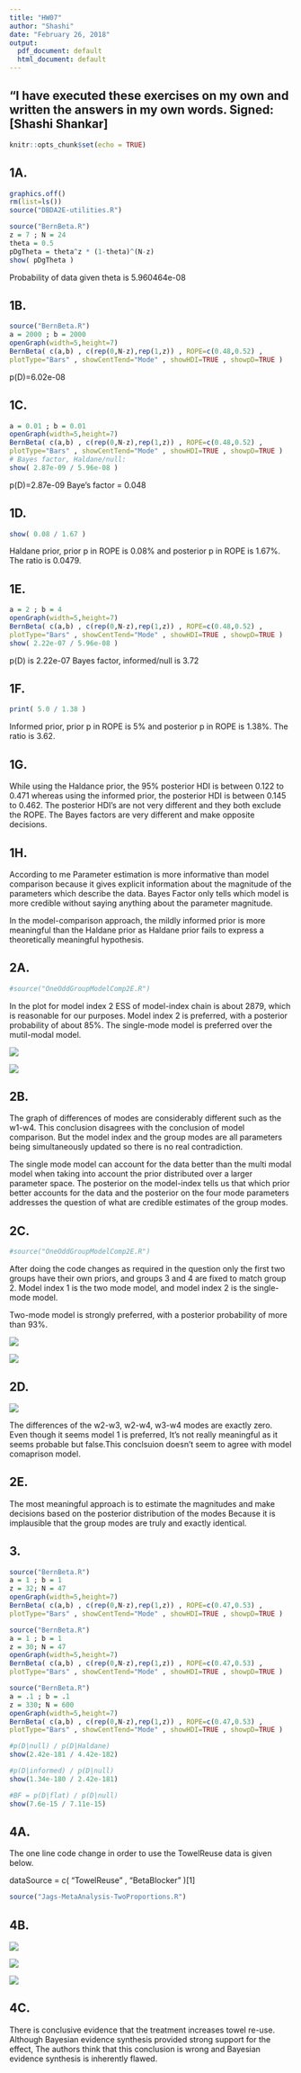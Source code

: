 ---
title: "HW07"
author: "Shashi"
date: "February 26, 2018"
output:
  pdf_document: default
  html_document: default
---

## "I have executed these exercises on my own and written the answers in my own words. Signed: [Shashi Shankar]

```{r setup, include=FALSE}
knitr::opts_chunk$set(echo = TRUE)
```
## 1A.

```{r}
graphics.off()
rm(list=ls())
source("DBDA2E-utilities.R")
```


```{r}
source("BernBeta.R")
z = 7 ; N = 24
theta = 0.5
pDgTheta = theta^z * (1-theta)^(N-z)
show( pDgTheta )
```
Probability of data given theta is 5.960464e-08

## 1B.

```{r}
source("BernBeta.R")
a = 2000 ; b = 2000
openGraph(width=5,height=7)
BernBeta( c(a,b) , c(rep(0,N-z),rep(1,z)) , ROPE=c(0.48,0.52) ,
plotType="Bars" , showCentTend="Mode" , showHDI=TRUE , showpD=TRUE )
```
p(D)=6.02e-08

## 1C.

```{r}
a = 0.01 ; b = 0.01
openGraph(width=5,height=7)
BernBeta( c(a,b) , c(rep(0,N-z),rep(1,z)) , ROPE=c(0.48,0.52) ,
plotType="Bars" , showCentTend="Mode" , showHDI=TRUE , showpD=TRUE )
# Bayes factor, Haldane/null:
show( 2.87e-09 / 5.96e-08 )
```
p(D)=2.87e-09
Baye's factor = 0.048

## 1D.

```{r}
show( 0.08 / 1.67 )
```

Haldane prior, prior p in ROPE is 0.08\% and posterior p in ROPE is 1.67%. The ratio is 0.0479.

## 1E.
```{r}
a = 2 ; b = 4
openGraph(width=5,height=7)
BernBeta( c(a,b) , c(rep(0,N-z),rep(1,z)) , ROPE=c(0.48,0.52) ,
plotType="Bars" , showCentTend="Mode" , showHDI=TRUE , showpD=TRUE )
show( 2.22e-07 / 5.96e-08 )
```

p(D) is 2.22e-07
Bayes factor, informed/null is 3.72

## 1F.

```{r}
print( 5.0 / 1.38 )
```

Informed prior, prior p in ROPE is 5\% and posterior p in ROPE is 1.38%. The ratio is 3.62.

## 1G.

While using the Haldance prior, the 95% posterior HDI is between 0.122 to 0.471 whereas using the informed prior, the posterior HDI is between 0.145 to 0.462. The posterior HDI's are not very different and they both exclude the ROPE.
The Bayes factors are very different and make opposite decisions.

## 1H.

According to me Parameter estimation is more informative than model comparison because it gives explicit information about the magnitude of the parameters which describe the data. Bayes Factor only tells which model is more credible without saying anything about the parameter magnitude. 

In the model-comparison approach, the mildly informed prior is more meaningful than the Haldane prior as Haldane prior fails to express a theoretically meaningful hypothesis.

## 2A.

```{r}
#source("OneOddGroupModelComp2E.R")
```

In the plot for model index 2 ESS of model-index chain is about 2879, which is reasonable for our purposes. Model index 2 is preferred, with a posterior probability of about 85%. The single-mode model is preferred over the mutil-modal model.

![](2a1.png)

![](2a2.png)

## 2B.

The graph of differences of modes are considerably different such as the w1-w4. This conclusion disagrees with the conclusion of model comparison. But the model index and the group modes are all parameters being simultaneously updated so there is no real contradiction. 

The single mode model can account for the data better than the multi modal model when taking into account the prior distributed over a larger parameter space. The posterior on the model-index tells us that which prior better accounts for the data and the posterior on the four mode parameters addresses the question of what are credible estimates of the group modes.


## 2C.

```{r}
#source("OneOddGroupModelComp2E.R")
```

After doing the code changes as required in the question only the first two groups have their own priors, and groups
3 and 4 are fixed to match group 2. Model index 1 is the two mode model, and model index 2 is the single-mode model.

Two-mode model is strongly preferred, with a posterior probability of more than 93%. 

![](2c1.png)

![](2c2.png)

## 2D.

![](2d.png)

The differences of the w2-w3, w2-w4, w3-w4 modes are exactly zero.
Even though it seems model 1 is preferred, It's not really meaningful as it seems probable but false.This conclsuion doesn't seem to agree with model comaprison model.

## 2E.

The most meaningful approach is to estimate the magnitudes and make decisions based on the posterior
distribution of the modes Because it is implausible that the group modes are truly and exactly identical.

## 3.


```{r}
source("BernBeta.R")
a = 1 ; b = 1
z = 32; N = 47
openGraph(width=5,height=7)
BernBeta( c(a,b) , c(rep(0,N-z),rep(1,z)) , ROPE=c(0.47,0.53) ,
plotType="Bars" , showCentTend="Mode" , showHDI=TRUE , showpD=TRUE )
```
```{r}
source("BernBeta.R")
a = 1 ; b = 1
z = 30; N = 47
openGraph(width=5,height=7)
BernBeta( c(a,b) , c(rep(0,N-z),rep(1,z)) , ROPE=c(0.47,0.53) ,
plotType="Bars" , showCentTend="Mode" , showHDI=TRUE , showpD=TRUE )
```

```{r}
source("BernBeta.R")
a = .1 ; b = .1
z = 330; N = 600
openGraph(width=5,height=7)
BernBeta( c(a,b) , c(rep(0,N-z),rep(1,z)) , ROPE=c(0.47,0.53) ,
plotType="Bars" , showCentTend="Mode" , showHDI=TRUE , showpD=TRUE )
```


```{r}
#p(D|null) / p(D|Haldane)
show(2.42e-181 / 4.42e-182)

#p(D|informed) / p(D|null) 
show(1.34e-180 / 2.42e-181) 

#BF = p(D|flat) / p(D|null) 
show(7.6e-15 / 7.11e-15)
```


## 4A.

The one line code change in order to use the TowelReuse data is given below.

dataSource = c( "TowelReuse" , "BetaBlocker" )[1]

```{r}
source("Jags-MetaAnalysis-TwoProportions.R")
```

## 4B.

![](forestplot.png)

![](omegatc.png)


![](mumeta.png)




## 4C.
There is conclusive evidence that the treatment increases towel re-use. Although  Bayesian evidence synthesis provided strong support for the effect, The authors think that this conclusion is wrong and Bayesian evidence synthesis is inherently flawed.


